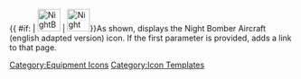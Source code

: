 {{ #if: {{{1|}}} | [[File:NightBomberEn.png|40px|link={{{1}}}]] | [[File:NightBomberEn.png|40px|Night Bomber Aircraft]]}}<noinclude>As shown, displays the Night Bomber Aircraft (english adapted version) icon.  If the first parameter is provided, adds a link to that page.
[[Category:Equipment Icons]] [[Category:Icon Templates]]</noinclude>